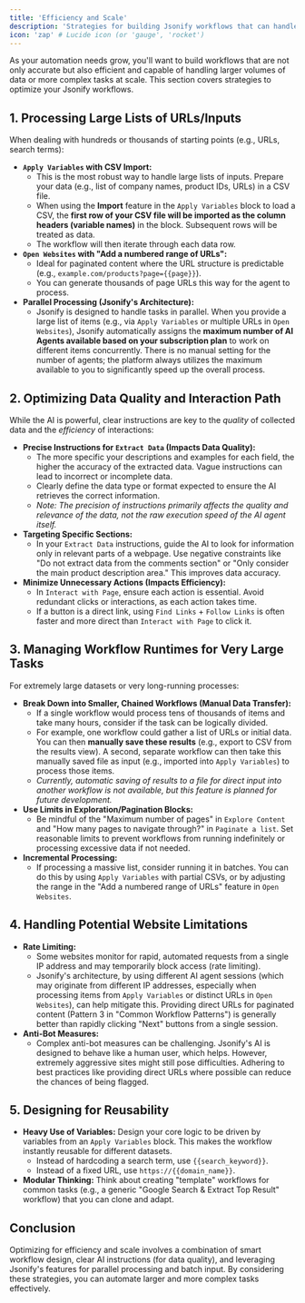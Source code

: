 ```yaml
---
title: 'Efficiency and Scale'
description: 'Strategies for building Jsonify workflows that can handle large amounts of data and run efficiently.'
icon: 'zap' # Lucide icon (or 'gauge', 'rocket')
---
```


As your automation needs grow, you'll want to build workflows that are not only accurate but also efficient and capable of handling larger volumes of data or more complex tasks at scale. This section covers strategies to optimize your Jsonify workflows.

## 1. Processing Large Lists of URLs/Inputs

When dealing with hundreds or thousands of starting points (e.g., URLs, search terms):

* **`Apply Variables` with CSV Import:**
    * This is the most robust way to handle large lists of inputs. Prepare your data (e.g., list of company names, product IDs, URLs) in a CSV file.
    * When using the **Import** feature in the `Apply Variables` block to load a CSV, the **first row of your CSV file will be imported as the column headers (variable names)** in the block. Subsequent rows will be treated as data.
    * The workflow will then iterate through each data row.
* **`Open Websites` with "Add a numbered range of URLs":**
    * Ideal for paginated content where the URL structure is predictable (e.g., `example.com/products?page={{page}}`).
    * You can generate thousands of page URLs this way for the agent to process.
* **Parallel Processing (Jsonify's Architecture):**
    * Jsonify is designed to handle tasks in parallel. When you provide a large list of items (e.g., via `Apply Variables` or multiple URLs in `Open Websites`), Jsonify automatically assigns the **maximum number of AI Agents available based on your subscription plan** to work on different items concurrently. There is no manual setting for the number of agents; the platform always utilizes the maximum available to you to significantly speed up the overall process.

## 2. Optimizing Data Quality and Interaction Path

While the AI is powerful, clear instructions are key to the *quality* of collected data and the *efficiency* of interactions:

* **Precise Instructions for `Extract Data` (Impacts Data Quality):**
    * The more specific your descriptions and examples for each field, the higher the accuracy of the extracted data. Vague instructions can lead to incorrect or incomplete data.
    * Clearly define the data type or format expected to ensure the AI retrieves the correct information.
    * *Note: The precision of instructions primarily affects the quality and relevance of the data, not the raw execution speed of the AI agent itself.*
* **Targeting Specific Sections:**
    * In your `Extract Data` instructions, guide the AI to look for information only in relevant parts of a webpage. Use negative constraints like "Do not extract data from the comments section" or "Only consider the main product description area." This improves data accuracy.
* **Minimize Unnecessary Actions (Impacts Efficiency):**
    * In `Interact with Page`, ensure each action is essential. Avoid redundant clicks or interactions, as each action takes time.
    * If a button is a direct link, using `Find Links` + `Follow Links` is often faster and more direct than `Interact with Page` to click it.

## 3. Managing Workflow Runtimes for Very Large Tasks

For extremely large datasets or very long-running processes:

* **Break Down into Smaller, Chained Workflows (Manual Data Transfer):**
    * If a single workflow would process tens of thousands of items and take many hours, consider if the task can be logically divided.
    * For example, one workflow could gather a list of URLs or initial data. You can then **manually save these results** (e.g., export to CSV from the results view). A second, separate workflow can then take this manually saved file as input (e.g., imported into `Apply Variables`) to process those items.
    * *Currently, automatic saving of results to a file for direct input into another workflow is not available, but this feature is planned for future development.*
* **Use Limits in Exploration/Pagination Blocks:**
    * Be mindful of the "Maximum number of pages" in `Explore Content` and "How many pages to navigate through?" in `Paginate a list`. Set reasonable limits to prevent workflows from running indefinitely or processing excessive data if not needed.
* **Incremental Processing:**
    * If processing a massive list, consider running it in batches. You can do this by using `Apply Variables` with partial CSVs, or by adjusting the range in the "Add a numbered range of URLs" feature in `Open Websites`.

## 4. Handling Potential Website Limitations

* **Rate Limiting:**
    * Some websites monitor for rapid, automated requests from a single IP address and may temporarily block access (rate limiting).
    * Jsonify's architecture, by using different AI agent sessions (which may originate from different IP addresses, especially when processing items from `Apply Variables` or distinct URLs in `Open Websites`), can help mitigate this. Providing direct URLs for paginated content (Pattern 3 in "Common Workflow Patterns") is generally better than rapidly clicking "Next" buttons from a single session.
* **Anti-Bot Measures:**
    * Complex anti-bot measures can be challenging. Jsonify's AI is designed to behave like a human user, which helps. However, extremely aggressive sites might still pose difficulties. Adhering to best practices like providing direct URLs where possible can reduce the chances of being flagged.

## 5. Designing for Reusability

* **Heavy Use of Variables:** Design your core logic to be driven by variables from an `Apply Variables` block. This makes the workflow instantly reusable for different datasets.
    * Instead of hardcoding a search term, use `{{search_keyword}}`.
    * Instead of a fixed URL, use `https://{{domain_name}}`.
* **Modular Thinking:** Think about creating "template" workflows for common tasks (e.g., a generic "Google Search & Extract Top Result" workflow) that you can clone and adapt.

## Conclusion

Optimizing for efficiency and scale involves a combination of smart workflow design, clear AI instructions (for data quality), and leveraging Jsonify's features for parallel processing and batch input. By considering these strategies, you can automate larger and more complex tasks effectively.